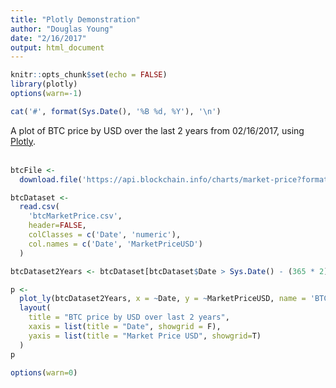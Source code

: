 ```yaml
---
title: "Plotly Demonstration"
author: "Douglas Young"
date: "2/16/2017"
output: html_document
---
```


```r
knitr::opts_chunk$set(echo = FALSE)
library(plotly)
options(warn=-1)
```

```r
cat('#', format(Sys.Date(), '%B %d, %Y'), '\n')
```

A plot of BTC price by USD over the last 2 years from 02/16/2017, using [Plotly](https://plot.ly/).
<br />
<br />
```r
btcFile <- 
  download.file('https://api.blockchain.info/charts/market-price?format=csv&timespan=all', 'btcMarketPrice.csv', 'curl')

btcDataset <-
  read.csv(
    'btcMarketPrice.csv',
    header=FALSE, 
    colClasses = c('Date', 'numeric'), 
    col.names = c('Date', 'MarketPriceUSD')
  )

btcDataset2Years <- btcDataset[btcDataset$Date > Sys.Date() - (365 * 2), ]

p <- 
  plot_ly(btcDataset2Years, x = ~Date, y = ~MarketPriceUSD, name = 'BTC market price USD', type = 'scatter', mode = 'lines') %>%
  layout(
    title = "BTC price by USD over last 2 years",
    xaxis = list(title = "Date", showgrid = F),
    yaxis = list(title = "Market Price USD", showgrid=T)
  )
p
```

```r
options(warn=0)
```